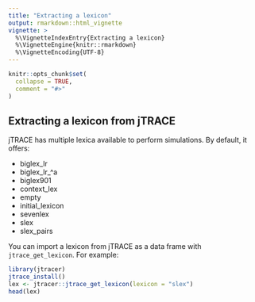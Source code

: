 ---
title: "Extracting a lexicon"
output: rmarkdown::html_vignette
vignette: >
  %\VignetteIndexEntry{Extracting a lexicon}
  %\VignetteEngine{knitr::rmarkdown}
  %\VignetteEncoding{UTF-8}
---

```{r, include = FALSE}
knitr::opts_chunk$set(
  collapse = TRUE,
  comment = "#>"
)
```

## Extracting a lexicon from jTRACE

jTRACE has multiple lexica available to perform simulations. By default, it offers:

* biglex_lr
* biglex_lr_^a
* biglex901
* context_lex
* empty
* initial_lexicon
* sevenlex
* slex
* slex_pairs

You can import a lexicon from jTRACE as a data frame with `jtrace_get_lexicon`. For example:

```{r lexicon, echo=TRUE}
library(jtracer)
jtrace_install()
lex <- jtracer::jtrace_get_lexicon(lexicon = "slex")
head(lex)
```

